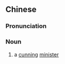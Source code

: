 {{also|谋臣}}
==Chinese==
{{zh-forms|s=谋臣}}

===Pronunciation===
{{zh-pron
|m=móuchén
|cat=n
}}

===Noun===
{{zh-noun}}

# {{lb|zh|literary}} a [[cunning]] [[minister]]
